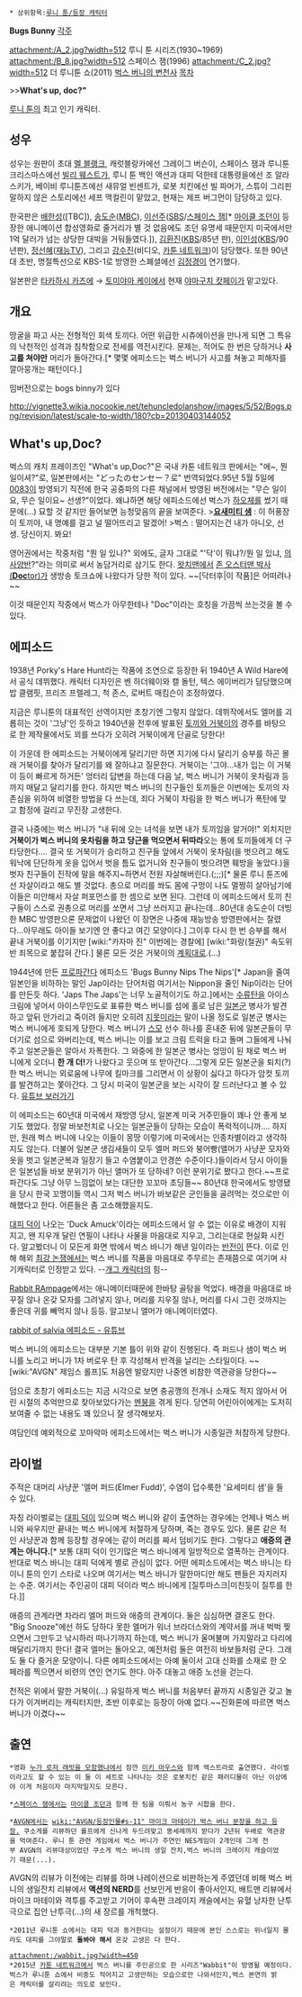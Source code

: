  * 상위항목:[[루니 툰/등장 캐릭터]]
'''Bugs Bunny'''
[[각주]]

attachment:/A_2.jpg?width=512
루니 툰 시리즈(1930~1969)
attachment:/B_8.jpg?width=512
스페이스 잼(1996)
attachment:/C_2.jpg?width=512 
더 루니툰 쇼(2011)
[https://www.youtube.com/watch?v=UAlcTVQO0jM 벅스 버니의 변천사]
[[목차]]

>>'''What's up, doc?"'''

[[루니 툰]]의 최고 인기 캐릭터.

== 성우 ==
성우는 원판이 초대 [[멜 블랭크]], 캐럿블랑카에선 그레이그 버슨이, 스페이스 잼과 루니툰 크리스마스에선 [[빌리 웨스트]]가, 루니 툰 백인 액션과 대피 덕한테 대통령을에선 조 알라스키가, 베이비 루니툰즈에선 새뮤얼 빈센트가, 로봇 치킨에선 빌 파머가, 스튜이 그리핀 말하지 않은 스토리에선 세프 맥컬린이 맡았고, 현재는 제프 버그먼이 담당하고 있다. 

한국판은 [[배한성]]([TBC]), [[송도순]]([[MBC]]), [[이선주]]([[SBS]]/[[스페이스 잼]][* [[마이클 조던]]이 등장한 애니메이션 합성영화로 줄거리가 별 것 없음에도 조던 유명세 때문인지 미국에서만 1억 달러가 넘는 상당한 대박을 거둬들였다.]), [[김환진]]([[KBS]]/85년 판), [[이인성]]([[KBS]]/90년판), [[정선혜(성우)|정선혜]]([[재능TV]]), 그리고 [[강수진(남자 성우)|강수진]](비디오, [[카툰 네트워크]])이 담당했다. 또한 90년대 초반, 명절특선으로 KBS-1로 방영한 스폐셜에선 [[김정경]]이 연기했다.  

일본판은 [[타카하시 카즈에]] → [[토미야마 케이]]에서 현재 [[야마구치 캇페이]]가 맡고있다.

== 개요 ==
땅굴을 파고 사는 전형적인 회색 토끼다. 어떤 위급한 시츄에이션을 만나게 되면 그 특유의 낙천적인 성격과 침착함으로 전세를 역전시킨다. 문제는, 적어도 한 번은 당하거나 '''사고를 쳐야만''' 머리가 돌아간다.[* 몇몇 에피소드는 벅스 버니가 사고를 쳐놓고 피해자를 깔아뭉개는 패턴이다.]

밈버전으로는 bogs binny가 있다 

http://vignette3.wikia.nocookie.net/tehuncledolanshow/images/5/52/Bogs.png/revision/latest/scale-to-width/180?cb=20130403144052
== What's up,Doc? ==
벅스의 캐치 프레이즈인 "What's up,Doc?"은 국내 카툰 네트워크 판에서는 "에~, 뭔 일이셔?"로, 일본판에서는 "どったのセンセー？로" 번역되었다.95년 5월 5일에 [[0083]]이 방영되기 직전에 한국 공중파의 다른 채널에서 방영된 버전에서는 "무슨 일이요, 무슨 일이요~ 선생?"이었다. 왜냐하면 해당 에피소드에선 벅스가 [[하오체]]를 썼기 때문에(...) 묘할 것 같지만 들어보면 능청맞음의 끝을 보여준다. 
>'''[[요새미티 샘]]''' : 이 허풍장이 토끼야, 내 명예를 걸고 널 떨어뜨리고 말겠어!
>벅스 : 떨어지는건 내가 아니오, 선생. 당신이지. 봐요!

영어권에서는 작중처럼 "뭔 일 있나?" 외에도, 글자 그대로 "'닥'이 뭐냐?/뭔 일 있냐, [[의사양반]]?"라는 의미로 써서 농담거리로 삼기도 한다. [[왓치맨]]에서 [[닥터 맨하탄|존 오스터맨 박사('''Doc'''tor)]]가 생방송 토크쇼에 나왔다가 당한 적이 있다. ~~[닥터후|이 작품]은 어떠려나~~

이것 때문인지 작중에서 벅스가 아무한테나 "Doc"이라는 호칭을 가끔씩 쓰는것을 볼 수 있다.

== 에피소드 ==
1938년 Porky's Hare Hunt라는 작품에 조연으로 등장한 뒤 1940년 A Wild Hare에서 공식 데뷔했다.
캐릭터 디자인은 벤 하더웨이와 캘 돌턴, 텍스 에이버리가 담당했으며 밥 클램핏, 프리즈 프렐레그, 척 존스, 로버트 매킴슨이 조정하였다.

지금은 루니툰의 대표적인 선역이지만 초창기엔 그렇지 않았다. 데뷔작에서도 엘머를 괴롭히는 것이 '그냥'인 듯하고 1940년을 전후에 발표된 [[토끼와 거북이]]의 경주를 바탕으로 한 제작물에서도 꾀를 쓰다가 오히려 거북이에게 단골로 당한다!

이 가운데 한 에피소드는 거북이에게 달리기만 하면 지기에 다시 달리기 승부를 하곤 몰래 거북이를 찾아가 달리기를 왜 잘하냐고 질문한다. 거북이는 '그야...내가 입는 이 거북이 등이 빠르게 하거든' 엉터리 답변을 하는데 다음 날, 벅스 버니가 거북이 옷차림과 등까지 매달고 달리기를 한다. 하지만 벅스 버니의 친구들인 토끼들은 이번에는 토끼의 자존심을 위하여 비열한 방법을 다 쓰는데, 죄다 거북이 차림을 한 벅스 버니가 폭탄에 맞고 함정에 걸리고 무진장 고생한다. 

결국 나중에는 벅스 버니가 "내 뒤에 오는 녀석을 보면 내가 토끼임을 알거야!" 외치지만 '''거북이가 벅스 버니의 옷차림을 하고 당근을 먹으면서 뒤따라'''오는 통에 토끼들에게 더 구타당한다…. 결국 또 거북이가 승리하고 친구들 앞에서 거북이 옷차림(을 벗으려고 해도 워낙에 단단하게 옷을 입어서 벗을 틈도 없거니와 친구들이 벗으려면 훼방을 놓았다.)을 벗자 친구들이 진작에 말을 해주지~하면서 전원 자살해버린다.(;;;)[* 물론 루니 툰즈에선 자살이라고 해도 별 것없다. 총으로 머리를 쏴도 몸에 구멍이 나도 멀쩡히 살아남기에 이들은 미안해서 자살 퍼포먼스를 한 셈으로 보면 된다. 그런데 이 에피소드에서 토끼 친구들이 스스로 권총으로 머리를 쏘면서 그냥 쓰러지고 끝나는데...80년대 송도순이 더빙한 MBC 방영판으론 문제없이 나왔던 이 장면은 나중에 재능방송 방영판에서는 잘렸다...아무래도 아이들 보기엔 안 좋다고 여긴 모양이다.] 그이후 다시 한 번 승부를 해서 끝내 거북이를 이기지만 [wiki:"카자마 진" 이번에는 경찰에] [wiki:"화랑(철권)" 속도위반 죄목으로 붙잡혀 간다.] 물론 모든 것은 거북이의 [[계획대로]].(...) 

1944년에 만든 [[프로파간다]] 에피소드 'Bugs Bunny Nips The Nips'[* Japan을 줄여 일본인을 비하하는 말인 Jap이라는 단어처럼 여기서는 Nippon을 줄인 Nip이라는 단어를 만든듯 하다. 'Japs The Japs'는 너무 노골적이기도 하고.]에서는 [[수류탄]]을 아이스크림에 넣어서 아이스무인도로 표류한 벅스 버니를 섬에 홀로 남은 [[일본군]] 병사가 발견하고 앞뒤 안가리고 죽이려 들지만 오히려 [[지못미]]라는 말이 나올 정도로 일본군 병사는 벅스 버니에게 호되게 당한다. 벅스 버니가 [[스모]] 선수 하나를 혼내준 뒤에 일본군들이 무더기로 섬으로 와버리는데, 벅스 버니는 이를 보고 크림 트럭을 타고 돌며 그들에게 나눠주고 일본군들은 알아서 자폭한다. 그 와중에 한 일본군 병사는 엉망이 된 채로 벅스 버니에게 오더니 '''한 개 더!'''가 나왔다고 웃으며 또 받아간다...그렇게 모든 일본군을 퇴치(?)한 벅스 버니는 외로움에 나무에 킬마크를 그리면서 이 상황이 싫다고 하다가 암컷 토끼를 발견하고는 쫓아간다. 그 당시 미국이 일본군을 보는 시각이 잘 드러난다고 볼 수 있다. [https://www.youtube.com/watch?v=DCNw4Nahmhg 유튜브 보러가기]

이 에피소드는 60년대 미국에서 재방영 당시, 일본계 미국 거주민들이 꽤나 안 좋게 보기도 했었다. 정말 바보천치로 나오는 일본군들이 당하는 모습이 폭력적이니까…. 하지만, 원래 벅스 버니에 나오는 이들이 몽땅 이렇기에 미국에서는 인종차별이라고 생각하지도 않는다. 더불어 일본군 생김새들이 모두 엘머 퍼드와 붕어빵(앨머가 사냥꾼 모자와 옷을 벗고 일본군복과 일장기 들고 수염붙이고 안경쓴 수준이다.)들이라서 당시 아이들은 일본넘들 바보 분위기가 아닌 앨머가 또 당하네? 이런 분위기로 봤다고 한다.~~프로파간다도 그냥 아무 느낌없이 보는 대단한 꼬꼬마 초딩들~~ 80년대 한국에서도 방영됐을 당시 한국 꼬맹이들 역시 그저 벅스 버니가 바보같은 군인들을 골려먹는 것으로만 이해했다고 한다. 어른들은 좀 고소해했을지도.

[[대피 덕]]이 나오는 'Duck Amuck'이라는 에피소드에서 알 수 없는 이유로 배경이 지워지고, 왠 지우개 달린 연필이 나타나 사물을 마음대로 지우고, 그리는대로 현실화 시킨다. 알고봤더니 이 모든게 화면 밖에서 벅스 바니가 해낸 일이라는 [[반전]]이 뜬다. 이로 인해 해외 [[최강 논쟁]]에서는 벅스 버니를 작품을 마음대로 주무르는 존재쯤으로 여기며 사기캐릭터로 인정받고 있다. --[[개그 캐릭터]]의 힘--

[http://en.wikipedia.org/wiki/Rabbit_Rampage Rabbit RAmpage]에서는 애니메이터때문에 한바탕 골탕을 먹었다. 배경을 마음대로 바꾸질 않나 온갖 모자를 그려넣지 않나, 머리를 지우질 않나, 머리를 다시 그린 것까지는 좋은데 귀를 빼먹지 않나 등등. 알고보니 앨머가 애니메이터였다.

[http://www.youtube.com/watch?v=55G7T8VdWEs rabbit of salvia 에피소드 - 유튜브]

벅스 버니의 에피소드는 대부분 기본 틀이 위와 같이 진행된다.
즉 퍼드나 샘이 벅스 버니를 노리고 버니가 1차 버로우 탄 후 각성해서 반격을 날리는 스타일이다. ~~[wiki:"AVGN" 제임스 롤프]도 처음엔 발랐지만 나중엔 비참한 역관광을 당한다~~

덤으로 초창기 에피소드는 지금 시각으로 보면 충공깽의 전개나 소재도 적지 않아서 어린 시절의 추억만으로 찾아보았다가는 [[멘붕]]을 겪게 된다. 당연히 어린아이에게는 도저히 보여줄 수 없는 내용도 꽤 있으니 잘 생각해보자.

여담인데 예외적으로 꼬마악마 에피소드에서는 벅스 버니가 시종일관 처참하게 당한다.

== 라이벌 ==
주적은 대머리 사냥꾼 '엘머 퍼드(Elmer Fudd)', 수염이 덥수룩한 '요세미티 샘'을 들 수 있다.

자칭 라이벌로는 [[대피 덕]]이 있으며 벅스 버니와 같이 출연하는 경우에는 언제나 벅스 버니와 싸우지만 끝내는 벅스 버니에게 처절하게 당하며, 죽는 경우도 있다. 물론 같은 적인 사냥꾼과 함께 등장할 경우에는 같이 머리를 짜서 덤비기도 한다. 그렇다고 '''애증의 관계는 아니다.'''[* 보통 대피 덕이 인기많은 벅스 바니에게 일방적으로 열폭하는 관계이다. 반대로 벅스 바니는 대피 덕에게 별로 관심이 없다. 어떤 에피소드에서는 벅스 바니는 타이니 툰의 인기 스타로 나오며 여기서는 벅스 바니가 말한마디만 해도 팬들은 자지러지는 수준. 여기서는 주인공이 대피 덕이라 벅스 바니에게 [질투마스크|미친듯이 질투를 한다.]]

애증의 관계라면 차라리 엘머 퍼드와 애증의 관계이다. 둘은 심심하면 결혼도 한다. "Big Snooze"에선 하도 당하다 못한 엘머가 워너 브라더스와의 계약서를 꺼내 벅벅 찢으면서 그만두고 낚시하러 떠나기까지 하는데, 벅스 버니가 울며불며 가지말라고 다리에 매달리기까지 한다! 결국 엘머는 돌아오고, 예전처럼 둘은 여전히 바보들처럼 군다. 그래도 둘 다 즐거운 모양이니. 다른 에피소드에서는 아예 둘이서 고대 신화를 소재로 한 오페라를 찍으면서 비련의 연인 연기도 한다. 아주 대놓고 애증 노선을 걷는다.

천적은 위에서 말한 거북이(...) 유일하게 벅스 버니를 처음부터 끝까지 시종일관 갖고 놀다가 이겨버리는 캐릭터지만, 초반 이후로는 등장이 아예 없다.~~진화론에 따르면 벅스버니가 이겼다~~

== 출연 ==
 *영화 [[누가 로저 래빗을 모함했나]]에서 잠깐 [[미키 마우스]]와 함께 엑스트라로 출연했다. 라이벌이라고도 할 수 있는 이 둘 이 세트로 나타나는 것은 로봇치킨 같은 패러디물이 아닌 이상에야 이게 처음이자 마지막일지도 모른다.

 *[[스페이스 잼]]에서는 [[마이클 조던]]과 함께 한 팀을 이뤄서 농구 시합을 한다.

 *[[AVGN]]에서는 [[wiki:"AVGN/등장인물#s-11" 마이크 마테이가 벅스 버니 분장을 하고 등장.]] 쿠소게를 리뷰하던 롤프에게 신나게 두드려맞고 똥세례까지 받다가 2년뒤 두배로 역관광을 먹여준다. 루니 툰 관련 게임에서 벅스 버니가 주연인 NES게임이 2개인데 그게 전부 AVGN의 리뷰대상이었던 쿠소게 벅스 버니의 생일 잔치,벅스 버니의 크레이지 캐슬이었기 때문(...).

AVGN의 리뷰가 이전에는 리뷰를 하며 나레이션으로 비판하는게 주였던데 비해 벅스 버니의 생일잔치 리뷰에서 '''액션의 NERD'''를 선보인게 반응이 좋아서인지, 배트맨 리뷰에서 마이크 마테이와 격투를 주고받고 기어이 후속편 크레이지 캐슬에서는 유혈 낭자한 난투극으로 집안 난투극(...)의 새 장르를 개척했다.
 
 *2011년 루니툰 쇼에서는 대피 덕과 동거한다는 설정이기 때문에 본인 스스로는 위너일지 몰라도 대피를 그야말로 '''돌봐야 해서''' 온갖 고생은 다 한다.

 attachment:/wabbit.jpg?width=450
 *2015년 [[카툰 네트워크]]에서 벅스 버니를 주인공으로 한 시리즈"Wabbit"이 방영될 예정이다.
 벅스가 루니툰 쇼에서 비중도 적어지고 고생만하는 모습으로만 나와서인지,벅스 본연의 밝은 캐릭터를 살리려는 의도로 보인다.
 

